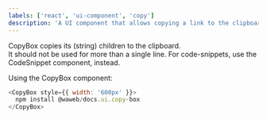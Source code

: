 ```yaml
---
labels: ['react', 'ui-component', 'copy']
description: 'A UI component that allows copying a link to the clipboard.'
---
```



CopyBox copies its (string) children to the clipboard.  
It should not be used for more than a single line. For code-snippets, use the CodeSnippet component, instead.

Using the CopyBox component:

```js live
<CopyBox style={{ width: '600px' }}>
  npm install @waweb/docs.ui.copy-box
</CopyBox>
```
